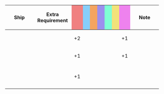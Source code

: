 {|class="wikitable" style="width:100%; text-align: center; vertical-align: middle;"
|-
! style="width: 20%;" | Ship
! style="width: 25%;" | Extra Requirement
! style="width: 5%; background-color: lightcoral;" | {{Firepower}}
! style="width: 5%; background-color: lightskyblue;" | {{Torpedo}}
! style="width: 5%; background-color: sandybrown;" | {{AA}}
! style="width: 5%; background-color: #9C8FEE;" | {{ASW}}
! style="width: 5%; background-color: #7fffd4;" | {{LOS}}
! style="width: 5%; background-color: #F2E279;" | {{Armor}}
! style="width: 5%; background-color: violet;" | {{Evasion}}
! style="width: 20%;" | Note
|-
! {{ShipLink|Akagi/Kai Ni E}}<br />{{ShipLink|Kaga/Kai Ni E}}
| style="text-align:left;" | 
| +2 || || || || || || +1
| style="text-align:left;" | 
|-
! {{ShipLink|Akagi/Kai Ni}}<br />{{ShipLink|Kaga/Kai Ni|Kaga/Kai Ni Go|text=Kaga Kai Ni/Go}}
| style="text-align:left;" | 
| +1 || || || || || || +1
| style="text-align:left;" | 
|-
! {{ShipLink|Akagi/Kai}}<br />{{ShipLink|Kaga/Kai}}<br />{{ShipLink|Taihou/Kai}}
| style="text-align:left;" | 
| +1 || || || || || || 
| style="text-align:left;" | 
|}